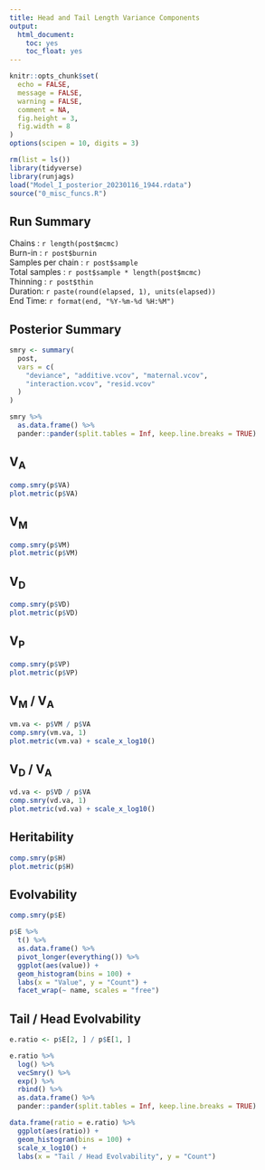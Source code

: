 ```yaml
---
title: Head and Tail Length Variance Components
output:
  html_document:
    toc: yes
    toc_float: yes
---
```


```r
knitr::opts_chunk$set(
  echo = FALSE,
  message = FALSE,
  warning = FALSE,
  comment = NA,
  fig.height = 3,
  fig.width = 8
)
options(scipen = 10, digits = 3)

rm(list = ls())
library(tidyverse)
library(runjags)
load("Model_I_posterior_20230116_1944.rdata")
source("0_misc_funcs.R")
```

## Run Summary

Chains : `r length(post$mcmc)`  
Burn-in : `r post$burnin`  
Samples per chain : `r post$sample`  
Total samples : `r post$sample * length(post$mcmc)`  
Thinning : `r post$thin`   
Duration: `r paste(round(elapsed, 1), units(elapsed))`  
End Time: `r format(end, "%Y-%m-%d %H:%M")`   

## Posterior Summary
```r
smry <- summary(
  post, 
  vars = c(
    "deviance", "additive.vcov", "maternal.vcov", 
    "interaction.vcov", "resid.vcov"
  )
)
```
```r
smry %>% 
  as.data.frame() %>% 
  pander::pander(split.tables = Inf, keep.line.breaks = TRUE)
```
\newpage  

## V~A~
```r
comp.smry(p$VA)
plot.metric(p$VA)
```

## V~M~
```r
comp.smry(p$VM)
plot.metric(p$VM)
```
\newpage  

## V~D~
```r
comp.smry(p$VD)
plot.metric(p$VD)
```

## V~P~
```r
comp.smry(p$VP)
plot.metric(p$VP)
```
\newpage  

## V~M~ / V~A~
```r
vm.va <- p$VM / p$VA
comp.smry(vm.va, 1)
plot.metric(vm.va) + scale_x_log10()
```

## V~D~ / V~A~
```r
vd.va <- p$VD / p$VA
comp.smry(vd.va, 1)
plot.metric(vd.va) + scale_x_log10()
```
\newpage  

## Heritability
```r
comp.smry(p$H)
plot.metric(p$H)
```
\newpage  

## Evolvability
```r
comp.smry(p$E)

p$E %>% 
  t() %>% 
  as.data.frame() %>% 
  pivot_longer(everything()) %>% 
  ggplot(aes(value)) +
  geom_histogram(bins = 100) +
  labs(x = "Value", y = "Count") +
  facet_wrap(~ name, scales = "free")
```

## Tail / Head Evolvability
```r
e.ratio <- p$E[2, ] / p$E[1, ]

e.ratio %>% 
  log() %>% 
  vecSmry() %>%
  exp() %>% 
  rbind() %>%
  as.data.frame() %>%
  pander::pander(split.tables = Inf, keep.line.breaks = TRUE)

data.frame(ratio = e.ratio) %>% 
  ggplot(aes(ratio)) +
  geom_histogram(bins = 100) +
  scale_x_log10() +
  labs(x = "Tail / Head Evolvability", y = "Count")
```